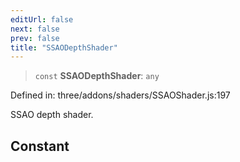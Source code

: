 ```yaml
---
editUrl: false
next: false
prev: false
title: "SSAODepthShader"
---
```


> `const` **SSAODepthShader**: `any`

Defined in: three/addons/shaders/SSAOShader.js:197

SSAO depth shader.

## Constant
